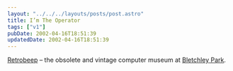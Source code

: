 ```yaml
---
layout: "../../../layouts/posts/post.astro"
title: I’m The Operator
tags: ["v1"]
pubDate: 2002-04-16T18:51:39
updatedDate: 2002-04-16T18:51:39
---
```


[Retrobeep][1] &#8211; the obsolete and vintage computer museum at [Bletchley Park][2].

[1]: http://www.retrobeep.com/
[2]: http://www.bletchleypark.org.uk/

